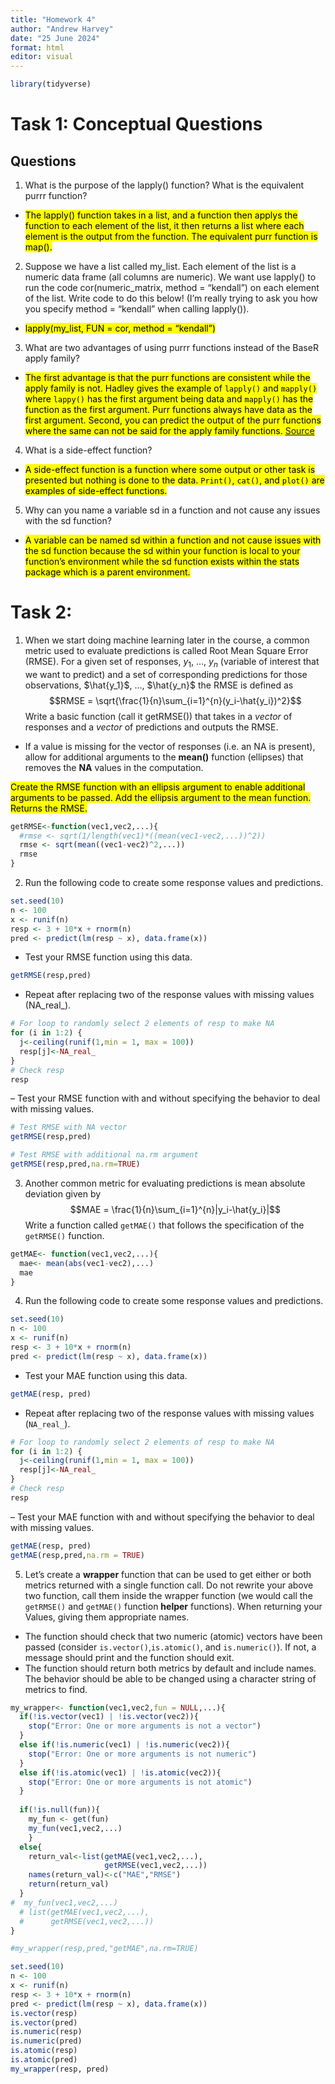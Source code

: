 ```yaml
---
title: "Homework 4"
author: "Andrew Harvey"
date: "25 June 2024"
format: html
editor: visual
---
```

```r
library(tidyverse)
```
# Task 1: Conceptual Questions

## Questions

1. What is the purpose of the lapply() function? What is the equivalent purrr function?

* <mark>The lapply() function takes in a list, and a function then applys the function to each element of the list, it then returns a list where each element is the output from the function. The equivalent purr function is map().<mark>

2. Suppose we have a list called my_list. Each element of the list is a numeric data frame (all columns are numeric). We want use lapply() to run the code cor(numeric_matrix, method = "kendall") on each element of the list. Write code to do this below! (I’m really trying to ask you how you specify method = "kendall" when calling lapply()).

* <mark> lapply(my_list, FUN = cor, method = "kendall") <mark>

3. What are two advantages of using purrr functions instead of the BaseR apply family?

* <mark> The first advantage is that the purr functions are consistent while the apply family is not. Hadley gives the example of `lapply()` and `mapply()` where `lappy()` has the first argument being data and `mapply()` has the function as the first argument. Purr functions always have data as the first argument. Second, you can predict the output of the purr functions where the same can not be said for the apply family functions. [Source](https://stackoverflow.com/questions/45101045/why-use-purrrmap-instead-of-lapply) <mark>

4. What is a side-effect function?

* <mark> A side-effect function is a function where some output or other task is presented but nothing is done to the data. `Print()`, `cat()`, and  `plot()` are examples of side-effect functions.<mark>

5. Why can you name a variable sd in a function and not cause any issues with the sd function?

* <mark> A variable can be named sd within a function and not cause issues with the sd function because the sd within your function is local to your function's environment while the sd function exists within the stats package which is a parent environment. <mark>


# Task 2:

1. When we start doing machine learning later in the course, a common metric used to evaluate predictions is called Root Mean Square Error (RMSE). For a given set of responses, $y_1$, ..., $y_n$ (variable of interest that we want to predict) and a set of corresponding predictions for those observations, $\hat{y_1}$, ..., $\hat{y_n}$ the RMSE is defined as $$RMSE = \sqrt{\frac{1}{n}\sum_{i=1}^{n}(y_i-\hat{y_i})^2}$$ Write a basic function (call it getRMSE()) that takes in a *vector* of responses and a *vector* of predictions and outputs the RMSE.

* If a value is missing for the vector of responses (i.e. an NA is present), allow for additional arguments to the **mean()** function (ellipses) that removes the **NA** values in the computation.

<mark>Create the RMSE function with an ellipsis argument to enable additional arguments to be passed. Add the ellipsis argument to the mean function. Returns the RMSE.<mark>

```r
getRMSE<-function(vec1,vec2,...){
  #rmse <- sqrt(1/length(vec1)*((mean(vec1-vec2,...))^2))
  rmse <- sqrt(mean((vec1-vec2)^2,...))
  rmse
}
```

2. Run the following code to create some response values and predictions.

```r
set.seed(10)
n <- 100
x <- runif(n)
resp <- 3 + 10*x + rnorm(n)
pred <- predict(lm(resp ~ x), data.frame(x))
```

* Test your RMSE function using this data. 

```r
getRMSE(resp,pred)
```

* Repeat after replacing two of the response values with missing values (NA_real_).

```r
# For loop to randomly select 2 elements of resp to make NA
for (i in 1:2) {
  j<-ceiling(runif(1,min = 1, max = 100))
  resp[j]<-NA_real_
}
# Check resp
resp

```

  -- Test your RMSE function with and without specifying the behavior to deal with missing values.
  
```r
# Test RMSE with NA vector
getRMSE(resp,pred)

# Test RMSE with additional na.rm argument
getRMSE(resp,pred,na.rm=TRUE)
```

3. Another common metric for evaluating predictions is mean absolute deviation given by $$MAE = \frac{1}{n}\sum_{i=1}^{n}|y_i-\hat{y_i}|$$ Write a function called `getMAE()` that follows the specification of the `getRMSE()` function. 

```r
getMAE<- function(vec1,vec2,...){
  mae<- mean(abs(vec1-vec2),...)
  mae
}
```

4. Run the following code to create some response values and predictions. 

```r
set.seed(10)
n <- 100
x <- runif(n)
resp <- 3 + 10*x + rnorm(n)
pred <- predict(lm(resp ~ x), data.frame(x))
```

* Test your MAE function using this data.

```r
getMAE(resp, pred)
```

* Repeat after replacing two of the response values with missing values (`NA_real_`).

```r
# For loop to randomly select 2 elements of resp to make NA
for (i in 1:2) {
  j<-ceiling(runif(1,min = 1, max = 100))
  resp[j]<-NA_real_
}
# Check resp
resp
```
  -- Test your MAE function with and without specifying the behavior to deal with missing values.
  
```r
getMAE(resp, pred)
getMAE(resp,pred,na.rm = TRUE)
```

5. Let's create a **wrapper** function that can be used to get either or both metrics returned with a single function call. Do not rewrite your above two function, call them inside the wrapper function (we would call the `getRMSE()` and `getMAE()` function **helper** functions). When returning your Values, giving them appropriate names.

* The function should check that two numeric (atomic) vectors have been passed (consider `is.vector()`,`is.atomic()`, and `is.numeric()`). If not, a message should print and the function should exit. 
* The function should return both metrics by default and include names. The behavior should be able to be changed using a character string of metrics to find. 

```r
my_wrapper<- function(vec1,vec2,fun = NULL,...){
  if(!is.vector(vec1) | !is.vector(vec2)){
    stop("Error: One or more arguments is not a vector")
  }
  else if(!is.numeric(vec1) | !is.numeric(vec2)){
    stop("Error: One or more arguments is not numeric")
  }
  else if(!is.atomic(vec1) | !is.atomic(vec2)){
    stop("Error: One or more arguments is not atomic")
  }
  
  if(!is.null(fun)){
    my_fun <- get(fun)
    my_fun(vec1,vec2,...)
    }
  else{
    return_val<-list(getMAE(vec1,vec2,...),
                     getRMSE(vec1,vec2,...))
    names(return_val)<-c("MAE","RMSE")
    return(return_val)
  }
#  my_fun(vec1,vec2,...)
  # list(getMAE(vec1,vec2,...),
  #      getRMSE(vec1,vec2,...))
}

#my_wrapper(resp,pred,"getMAE",na.rm=TRUE)
```

```r
set.seed(10)
n <- 100
x <- runif(n)
resp <- 3 + 10*x + rnorm(n)
pred <- predict(lm(resp ~ x), data.frame(x))
is.vector(resp)
is.vector(pred)
is.numeric(resp)
is.numeric(pred)
is.atomic(resp)
is.atomic(pred)
my_wrapper(resp, pred)
```


